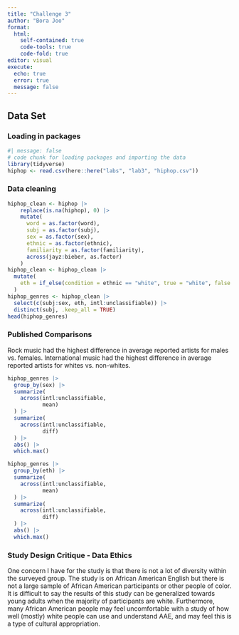 ```yaml
---
title: "Challenge 3"
author: "Bora Joo"
format: 
  html:
    self-contained: true
    code-tools: true
    code-fold: true
editor: visual
execute:
  echo: true
  error: true
  message: false
---
```


## Data Set

### Loading in packages

```r
#| message: false
# code chunk for loading packages and importing the data
library(tidyverse)
hiphop <- read.csv(here::here("labs", "lab3", "hiphop.csv"))
```

### Data cleaning

```r
hiphop_clean <- hiphop |>
    replace(is.na(hiphop), 0) |>
    mutate(
      word = as.factor(word),
      subj = as.factor(subj),
      sex = as.factor(sex),
      ethnic = as.factor(ethnic),
      familiarity = as.factor(familiarity),
      across(jayz:bieber, as.factor)
    )
hiphop_clean <- hiphop_clean |>
  mutate(
    eth = if_else(condition = ethnic == "white", true = "white", false = "non-white")
  )
hiphop_genres <- hiphop_clean |>
  select(c(subj:sex, eth, intl:unclassifiable)) |>
  distinct(subj, .keep_all = TRUE)
head(hiphop_genres)
```

### Published Comparisons

Rock music had the highest difference in average reported artists for males vs. females. International music had the highest difference in average reported artists for whites vs. non-whites.

```r
hiphop_genres |> 
  group_by(sex) |>
  summarize(
    across(intl:unclassifiable,
           mean)
  ) |>
  summarize(
    across(intl:unclassifiable,
           diff)
  ) |>
  abs() |>
  which.max()
```

```r
hiphop_genres |> 
  group_by(eth) |>
  summarize(
    across(intl:unclassifiable,
           mean)
  ) |>
  summarize(
    across(intl:unclassifiable,
           diff)
  ) |>
  abs() |>
  which.max()
```

### Study Design Critique - Data Ethics

One concern I have for the study is that there is not a lot of diversity within the surveyed group. The study is on African American English but there is not a large sample of African American participants or other people of color. It is difficult to say the results of this study can be generalized towards young adults when the majority of participants are white. Furthermore, many African American people may feel uncomfortable with a study of how well (mostly) white people can use and understand AAE, and may feel this is a type of cultural appropriation.
